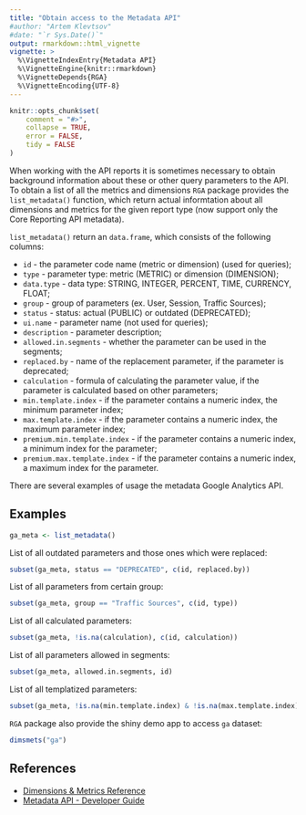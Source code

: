 ```yaml
---
title: "Obtain access to the Metadata API"
#author: "Artem Klevtsov"
#date: "`r Sys.Date()`"
output: rmarkdown::html_vignette
vignette: >
  %\VignetteIndexEntry{Metadata API}
  %\VignetteEngine{knitr::rmarkdown}
  %\VignetteDepends{RGA}
  %\VignetteEncoding{UTF-8}
---
```


```r
knitr::opts_chunk$set(
    comment = "#>",
    collapse = TRUE,
    error = FALSE,
    tidy = FALSE
)
```

When working with the API reports it is sometimes necessary to obtain background information about these or other query parameters to the API. To obtain a list of all the metrics and dimensions `RGA` package provides the `list_metadata()` function, which return actual informtation about all dimensions and metrics for the given report type (now support only the Core Reporting API metadata).

`list_metadata()` return an `data.frame`,  which consists of the following columns:

* `id` - the parameter code name (metric or dimension) (used for queries);
* `type` - parameter type: metric (METRIC) or dimension (DIMENSION);
* `data.type` - data type: STRING, INTEGER, PERCENT, TIME, CURRENCY, FLOAT;
* `group` - group of parameters (ex. User, Session, Traffic Sources);
* `status` - status: actual (PUBLIC) or outdated (DEPRECATED);
* `ui.name` - parameter name (not used for queries);
* `description` - parameter description;
* `allowed.in.segments` - whether the parameter can be used in the segments;
* `replaced.by` - name of the replacement parameter, if the parameter is deprecated;
* `calculation` - formula of calculating the parameter value, if the parameter is calculated based on other parameters;
* `min.template.index` - if the parameter contains a numeric index, the minimum parameter index;
* `max.template.index` - if the parameter contains a numeric index, the maximum parameter index;
* `premium.min.template.index` - if the parameter contains a numeric index, a minimum index for the parameter;
* `premium.max.template.index` - if the parameter contains a numeric index, a maximum index for the parameter.

There are several examples of usage the metadata Google Analytics API.

## Examples

```r
ga_meta <- list_metadata()
```

List of all outdated parameters and those ones which were replaced:

```r
subset(ga_meta, status == "DEPRECATED", c(id, replaced.by))
```

List of all parameters from certain group:

```r
subset(ga_meta, group == "Traffic Sources", c(id, type))
```

List of all calculated parameters:

```r
subset(ga_meta, !is.na(calculation), c(id, calculation))
```

List of all parameters allowed in segments:

```r
subset(ga_meta, allowed.in.segments, id)
```

List of all templatized parameters:

```r
subset(ga_meta, !is.na(min.template.index) & !is.na(max.template.index), id)
```

`RGA` package also provide the shiny demo app to access `ga` dataset:

```r
dimsmets("ga")
```

## References

- [Dimensions & Metrics Reference](https://developers.google.com/analytics/devguides/reporting/core/dimsmets)
- [Metadata API - Developer Guide](https://developers.google.com/analytics/devguides/reporting/metadata/v3/devguide)
